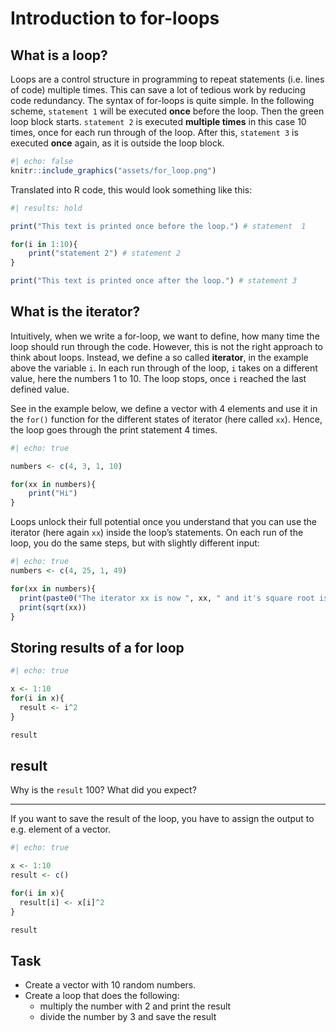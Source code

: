 # Introduction to for-loops

## What is a loop?

Loops are a control structure in programming to repeat statements (i.e. lines of code) multiple times. This can save a lot of tedious work by reducing code redundancy. 
The syntax of for-loops is quite simple. In the following scheme, `statement 1` will be executed **once** before the loop. Then the green loop block starts. `statement 2` is executed **multiple times** in this case 10 times, once for each run through of the loop. After this, `statement 3` is executed **once** again, as it is outside the loop block.


```r
#| echo: false
knitr::include_graphics("assets/for_loop.png")
```


Translated into R code, this would look something like this:

```r
#| results: hold

print("This text is printed once before the loop.") # statement  1

for(i in 1:10){
    print("statement 2") # statement 2
}

print("This text is printed once after the loop.") # statement 3

```


## What is the iterator?

Intuitively, when we write a for-loop, we want to define, how many time the loop should run through the code. However, this is not the right approach to think about loops. Instead, we define a so called **iterator**, in the example above the variable `i`. In each run through of the loop, `i` takes on a different value, here the numbers 1 to 10. The loop stops, once `i` reached the last defined value. 

See in the example below, we define a vector with 4 elements and use it in the `for()` function for the different states of iterator (here called `xx`). Hence, the loop goes through the print statement 4 times.

```r
#| echo: true

numbers <- c(4, 3, 1, 10)

for(xx in numbers){
    print("Hi")
}
```


Loops unlock their full potential once you understand that you can use the iterator (here again `xx`) inside the loop's statements. On each run of the loop, you do the same steps, but with slightly different input:


```r
#| echo: true
numbers <- c(4, 25, 1, 49)

for(xx in numbers){
  print(paste0("The iterator xx is now ", xx, " and it's square root is:"))
  print(sqrt(xx))
}

```



## Storing results of a for loop 


```r
#| echo: true

x <- 1:10
for(i in x){
  result <- i^2
}

result
```


:::{.callout-important}
## result

Why is the `result` 100? What did you expect?
:::

***

If you want to save the result of the loop, you have to assign the output to e.g. element of a vector.


```r
#| echo: true

x <- 1:10
result <- c()

for(i in x){
  result[i] <- x[i]^2
}

result
```


:::{.callout-important}
## Task
* Create a vector with 10 random numbers.
* Create a loop that does the following:
  * multiply the number with 2 and print the result
  * divide the number by 3 and save the result
:::


